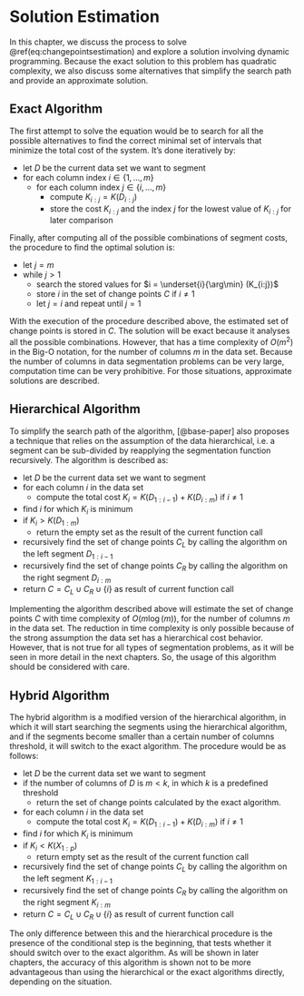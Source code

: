 # Solution Estimation

In this chapter, we discuss the process to solve \@ref(eq:changepointsestimation)
and explore a solution involving dynamic programming. Because the exact
solution to this problem has quadratic complexity, we also discuss some
alternatives that simplify the search path and provide an approximate solution.

## Exact Algorithm

The first attempt to solve the equation would be to search for all the possible alternatives
to find the correct minimal set of intervals that minimize the total cost of the system.
It's done iteratively by:

- let $D$ be the current data set we want to segment
- for each column index $i \in \{1, \dots, m\}$
  - for each column index $j \in \{i, \dots, m\}$
    - compute $K_{i:j}=K(D_{i:j})$
    - store the cost $K_{i:j}$ and the index $j$ for the lowest value of $K_{i:j}$ for later comparison

Finally, after computing all of the possible combinations of segment costs,
the procedure to find the optimal solution is:

- let $j = m$
- while $j > 1$
  - search the stored values for $i = \underset{i}{\arg\min} (K_{i:j})$
  - store $i$ in the set of change points $C$ if $i \ne 1$
  - let $j = i$ and repeat until $j = 1$

With the execution of the procedure described above, the estimated set of
change points is stored in $C$. The solution will be exact because it
analyses all the possible combinations. However, that has a time complexity of
$O(m^2)$ in the Big-O notation, for the number of columns $m$ in the data set.
Because the number of columns in data segmentation problems can be very
large, computation time can be very prohibitive. For those situations,
approximate solutions are described.

## Hierarchical Algorithm

To simplify the search path of the algorithm, [@base-paper] also
proposes a technique that relies on the assumption of the data hierarchical, i.e.
a segment can be sub-divided by reapplying the segmentation function recursively.
The algorithm is described as:

- let $D$ be the current data set we want to segment
- for each column $i$ in the data set
  - compute the total cost $K_i = K(D_{1:i-1})+K(D_{i:m})$ if $i \ne 1$
- find $i$ for which $K_i$ is minimum
- if $K_i \gt K(D_{1:m})$
  - return the empty set as the result of the current function call
- recursively find the set of change points $C_L$ by calling the algorithm on the left segment $D_{1:i-1}$
- recursively find the set of change points $C_R$ by calling the algorithm on the right segment $D_{i:m}$
- return $C=C_L \cup C_R \cup \{i\}$ as result of current function call

Implementing the algorithm described above will estimate the set of change
points $C$ with time complexity of $O(m\log(m))$, for the number of columns $m$
in the data set. The reduction in time complexity is only possible because of
the strong assumption the data set has a hierarchical cost behavior.
However, that is not true for all types of segmentation problems, as it will be seen in more
detail in the next chapters. So, the usage of this algorithm should be
considered with care.

## Hybrid Algorithm

The hybrid algorithm is a modified version of the hierarchical algorithm, in
which it will start searching the segments using the hierarchical algorithm,
and if the segments become smaller than a certain number of columns threshold,
it will switch to the exact algorithm. The procedure would be as follows:

- let $D$ be the current data set we want to segment
- if the number of columns of $D$ is $m \lt k$, in which $k$ is a predefined threshold
  - return the set of change points calculated by the exact algorithm.
- for each column $i$ in the data set
  - compute the total cost $K_i = K(D_{1:i-1})+K(D_{i:m})$ if $i \ne 1$
- find $i$ for which $K_i$ is minimum
- if $K_i \lt K(X_{1:p})$
  - return empty set as the result of the current function call
- recursively find the set of change points $C_L$ by calling the algorithm on the left segment $K_{1:i-1}$
- recursively find the set of change points $C_R$ by calling the algorithm on the right segment $K_{i:m}$
- return $C=C_L \cup C_R \cup \{i\}$ as result of current function call

The only difference between this and the hierarchical procedure is the presence
of the conditional step is the beginning, that tests whether it should switch
over to the exact algorithm. As will be shown in later chapters, the
accuracy of this algorithm is shown not to be more advantageous than using the
hierarchical or the exact algorithms directly, depending on the situation.

